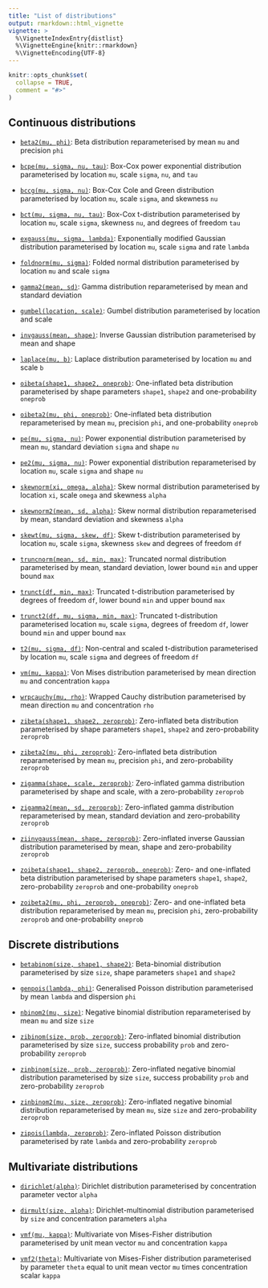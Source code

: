 ```yaml
---
title: "List of distributions"
output: rmarkdown::html_vignette
vignette: >
  %\VignetteIndexEntry{distlist}
  %\VignetteEngine{knitr::rmarkdown}
  %\VignetteEncoding{UTF-8}
---
```


```r
knitr::opts_chunk$set(
  collapse = TRUE,
  comment = "#>"
)
```

## Continuous distributions

* [`beta2(mu, phi)`](../reference/beta2.html): Beta distribution reparameterised by mean `mu` and precision `phi`

* [`bcpe(mu, sigma, nu, tau)`](../reference/bcpe.html): Box-Cox power exponential distribution parameterised by location `mu`, scale `sigma`, `nu`, and `tau`

* [`bccg(mu, sigma, nu)`](../reference/bccg.html): Box-Cox Cole and Green distribution parameterised by location `mu`, scale `sigma`, and skewness `nu`

* [`bct(mu, sigma, nu, tau)`](../reference/bct.html): Box-Cox t-distribution parameterised by location `mu`, scale `sigma`, skewness `nu`, and degrees of freedom `tau`

* [`exgauss(mu, sigma, lambda)`](../reference/exgauss.html): Exponentially modified Gaussian distribution parameterised by location `mu`, scale `sigma` and rate `lambda`

* [`foldnorm(mu, sigma)`](../reference/foldnorm.html): Folded normal distribution parameterised by location `mu` and scale `sigma`

* [`gamma2(mean, sd)`](../reference/gamma2.html): Gamma distribution reparameterised by mean and standard deviation

* [`gumbel(location, scale)`](../reference/gumbel.html): Gumbel distribution parameterised by location and scale

* [`invgauss(mean, shape)`](../reference/invgauss.html): Inverse Gaussian distribution parameterised by mean and shape

* [`laplace(mu, b)`](../reference/laplace.html): Laplace distribution parameterised by location `mu` and scale `b`

* [`oibeta(shape1, shape2, oneprob)`](../reference/oibeta.html): One-inflated beta distribution parameterised by shape parameters `shape1`, `shape2` and one-probability `oneprob`

* [`oibeta2(mu, phi, oneprob)`](../reference/oibeta2.html): One-inflated beta distribution reparameterised by mean `mu`, precision `phi`, and one-probability `oneprob`

* [`pe(mu, sigma, nu)`](../reference/pe.html): Power exponential distribution parameterised by mean `mu`, standard deviation `sigma` and shape `nu`

* [`pe2(mu, sigma, nu)`](../reference/pe2.html): Power exponential distribution reparameterised by location `mu`, scale `sigma` and shape `nu`

* [`skewnorm(xi, omega, alpha)`](../reference/skewnorm.html): Skew normal distribution parameterised by location `xi`, scale `omega` and skewness `alpha`

* [`skewnorm2(mean, sd, alpha)`](../reference/skewnorm2.html): Skew normal distribution reparameterised by mean, standard deviation and skewness `alpha`

* [`skewt(mu, sigma, skew, df)`](../reference/skewt.html): Skew t-distribution parameterised by location `mu`, scale `sigma`, skewness `skew` and degrees of freedom `df`

* [`truncnorm(mean, sd, min, max)`](../reference/truncnorm.html): Truncated normal distribution parameterised by mean, standard deviation, lower bound `min` and upper bound `max`

* [`trunct(df, min, max)`](../reference/trunct.html): Truncated t-distribution parameterised by degrees of freedom `df`, lower bound `min` and upper bound `max`

* [`trunct2(df, mu, sigma, min, max)`](../reference/trunct.html): Truncated t-distribution parameterised location `mu`, scale `sigma`, degrees of freedom `df`, lower bound `min` and upper bound `max`

* [`t2(mu, sigma, df)`](../reference/t2.html): Non-central and scaled t-distribution parameterised by location `mu`, scale `sigma` and degrees of freedom `df`

* [`vm(mu, kappa)`](../reference/vm.html): Von Mises distribution parameterised by mean direction `mu` and concentration `kappa`

* [`wrpcauchy(mu, rho)`](../reference/wrpcauchy.html): Wrapped Cauchy distribution parameterised by mean direction `mu` and concentration `rho`

* [`zibeta(shape1, shape2, zeroprob)`](../reference/zibeta.html): Zero-inflated beta distribution parameterised by shape parameters `shape1`, `shape2` and zero-probability `zeroprob`

* [`zibeta2(mu, phi, zeroprob)`](../reference/zibeta2.html): Zero-inflated beta distribution reparameterised by mean `mu`, precision `phi`, and zero-probability `zeroprob`

* [`zigamma(shape, scale, zeroprob)`](../reference/zigamma.html): Zero-inflated gamma distribution parameterised by shape and scale, with a zero-probability `zeroprob`

* [`zigamma2(mean, sd, zeroprob)`](../reference/zigamma2.html): Zero-inflated gamma distribution reparameterised by mean, standard deviation and zero-probability `zeroprob`

* [`ziinvgauss(mean, shape, zeroprob)`](../reference/ziinvgauss.html): Zero-inflated inverse Gaussian distribution parameterised by mean, shape and zero-probability `zeroprob`

* [`zoibeta(shape1, shape2, zeroprob, oneprob)`](../reference/zoibeta.html): Zero- and one-inflated beta distribution parameterised by shape parameters `shape1`, `shape2`, zero-probability `zeroprob` and one-probability `oneprob`

* [`zoibeta2(mu, phi, zeroprob, oneprob)`](../reference/zoibeta2.html): Zero- and one-inflated beta distribution reparameterised by mean `mu`, precision `phi`, zero-probability `zeroprob` and one-probability `oneprob`


## Discrete distributions

* [`betabinom(size, shape1, shape2)`](../reference/betabinom.html): Beta-binomial distribution parameterised by size `size`, shape parameters `shape1` and `shape2`

* [`genpois(lambda, phi)`](../reference/genpois.html): Generalised Poisson distribution parameterised by mean `lambda` and dispersion `phi`

* [`nbinom2(mu, size)`](../reference/nbinom2.html): Negative binomial distribution reparameterised by mean `mu` and size `size`

* [`zibinom(size, prob, zeroprob)`](../reference/zibinom.html): Zero-inflated binomial distribution parameterised by size `size`, success probability `prob` and zero-probability `zeroprob`

* [`zinbinom(size, prob, zeroprob)`](../reference/zinbinom.html): Zero-inflated negative binomial distribution parameterised by size `size`, success probability `prob` and zero-probability `zeroprob`

* [`zinbinom2(mu, size, zeroprob)`](../reference/zinbinom2.html): Zero-inflated negative binomial distribution reparameterised by mean `mu`, size `size` and zero-probability `zeroprob`

* [`zipois(lambda, zeroprob)`](../reference/zipois.html): Zero-inflated Poisson distribution parameterised by rate `lambda` and zero-probability `zeroprob`



## Multivariate distributions

* [`dirichlet(alpha)`](../reference/dirichlet.html): Dirichlet distribution parameterised by concentration parameter vector `alpha`

* [`dirmult(size, alpha)`](../reference/dirmult.html): Dirichlet-multinomial distribution parameterised by `size` and concentration parameters `alpha`

* [`vmf(mu, kappa)`](../reference/vmf.html): Multivariate von Mises-Fisher distribution parameterised by unit mean vector `mu` and concentration `kappa`

* [`vmf2(theta)`](../reference/vmf2.html): Multivariate von Mises-Fisher distribution parameterised by parameter `theta` equal to unit mean vector `mu` times concentration scalar `kappa`
